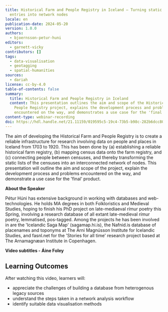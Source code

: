 ```yaml
---
title: Historical Farm and People Registry in Iceland – Turning static list
  entries into network nodes
locale: en
publication-date: 2024-05-20
version: 1.0.0
authors:
  - bjoernsson-petur-huni
editors:
  - garnett-vicky
contributors: []
tags:
  - data-visualisation
  - geotagging
  - spatial-humanities
sources:
  - dariah
license: cc-by-4.0
table-of-contents: false
summary:
  title: Historical Farm and People Registry in Iceland
  content: This presentation outlines the aim and scope of the Historical Farm and
    People Registry project, explains the development process and problems
    encountered on the way, and demonstrates a use case for the 'final' product.
content-type: webinar-recording
doi: https://hdl.handle.net/21.11159/019595c5-19c4-73b5-b98c-282b6dcc80aa
---
```

The aim of developing the Historical Farm and People Registry is to create a reliable infrastructure for research involving data on people and places in Iceland from 1703 to 1920. This has been done by (a) establishing a reliable historical farm registry, (b) mapping census data onto the farm registry, and (c) connecting people between censuses, and thereby transforming the static lists of the censuses into an interconnected network of nodes. This presentation will outline the aim and scope of the project, explain the development process and problems encountered on the way, and demonstrate a use case for the 'final' product.

**About the Speaker**

Pétur Húni has extensive background in working with databases and web-technologies. He holds MA degrees in both Folkloristics and Medieval Studies, hoping to finish his PhD project on late-mediaeval rímur poetry this Spring, involving a research database of all extant late-medieval rímur poetry, lemmatised, pos-tagged. Among the projects he has been involved in are the 'Icelandic Saga Map' (sagamap.hi.is), the Nafnid.is database of placenames and toponyms at The Árni Magnússon Institute for Icelandic Studies, and fasnl.net for the 'Stories for all time' research project based at The Arnamagnæan Institute in Copenhagen.

**Video subtitles - Áine Foley**

## Learning Outcomes

After watching this video, learners will:

* appreciate the challenges of building a database from heterogenous legacy sources
* understand the steps taken in a network analysis workflow
* identify suitable data visualisation methods

<VideoCard provider="youtube" id="y7wme88QTb8" title="Historical Farm and People Registry in Iceland – Turning static list entries into network nodes" image="/assets/content/assets/en/resources/hosted/historical-farm-and-people-registry-in-iceland-turning-static-list-entries-into-network-nodes/phb-thumbnail.png" subtitle="Click here to view" />

